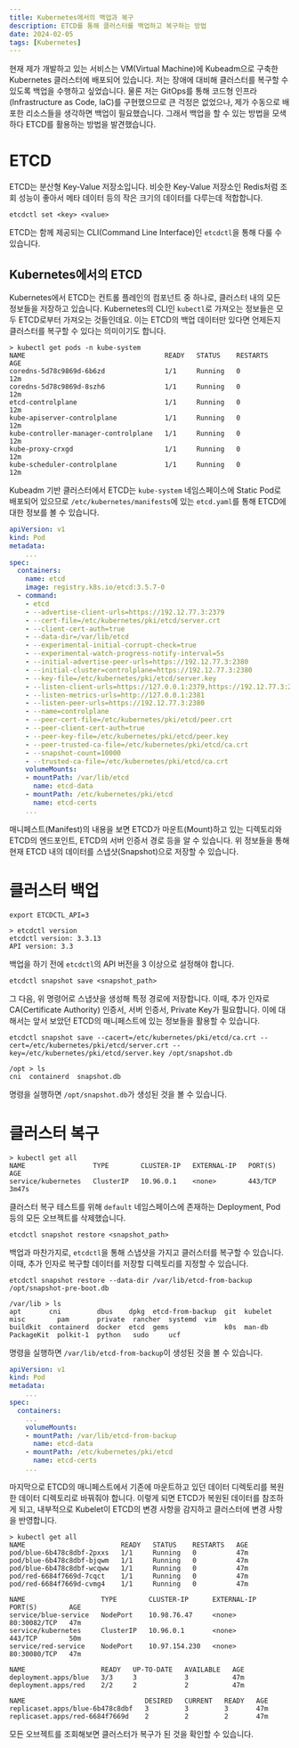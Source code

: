 ```yaml
---
title: Kubernetes에서의 백업과 복구
description: ETCD를 통해 클러스터를 백업하고 복구하는 방법
date: 2024-02-05
tags: [Kubernetes]
---
```

현재 제가 개발하고 있는 서비스는 VM(Virtual Machine)에 Kubeadm으로 구축한 Kubernetes 클러스터에 배포되어 있습니다.
저는 장애에 대비해 클러스터를 복구할 수 있도록 백업을 수행하고 싶었습니다.
물론 저는 GitOps를 통해 코드형 인프라(Infrastructure as Code, IaC)를 구현했으므로 큰 걱정은 없었으나, 제가 수동으로 배포한 리소스들을 생각하면 백업이 필요했습니다.
그래서 백업을 할 수 있는 방법을 모색하다 ETCD를 활용하는 방법을 발견했습니다.

# ETCD

ETCD는 분산형 Key-Value 저장소입니다.
비슷한 Key-Value 저장소인 Redis처럼 조회 성능이 좋아서 메타 데이터 등의 작은 크기의 데이터를 다루는데 적합합니다.

```console
etcdctl set <key> <value>
```

ETCD는 함께 제공되는 CLI(Command Line Interface)인 `etcdctl`을 통해 다룰 수 있습니다.

## Kubernetes에서의 ETCD

Kubernetes에서 ETCD는 컨트롤 플레인의 컴포넌트 중 하나로, 클러스터 내의 모든 정보들을 저장하고 있습니다.
Kubernetes의 CLI인 `kubectl`로 가져오는 정보들은 모두 ETCD로부터 가져오는 것들인데요.
이는 ETCD의 백업 데이터만 있다면 언제든지 클러스터를 복구할 수 있다는 의미이기도 합니다.

```console {5}
> kubectl get pods -n kube-system
NAME                                   READY   STATUS    RESTARTS   AGE
coredns-5d78c9869d-6b6zd               1/1     Running   0          12m
coredns-5d78c9869d-8szh6               1/1     Running   0          12m
etcd-controlplane                      1/1     Running   0          12m
kube-apiserver-controlplane            1/1     Running   0          12m
kube-controller-manager-controlplane   1/1     Running   0          12m
kube-proxy-crxgd                       1/1     Running   0          12m
kube-scheduler-controlplane            1/1     Running   0          12m
```

Kubeadm 기반 클러스터에서 ETCD는 `kube-system` 네임스페이스에 Static Pod로 배포되어 있으므로 `/etc/kubernetes/manifests`에 있는 `etcd.yaml`를 통해 ETCD에 대한 정보를 볼 수 있습니다.

```yaml title="etcd.yaml" showLineNumbers {12, 14, 19, 20, 29}
apiVersion: v1
kind: Pod
metadata:
    ...
spec:
  containers:
    name: etcd
    image: registry.k8s.io/etcd:3.5.7-0
  - command:
    - etcd
    - --advertise-client-urls=https://192.12.77.3:2379
    - --cert-file=/etc/kubernetes/pki/etcd/server.crt
    - --client-cert-auth=true
    - --data-dir=/var/lib/etcd
    - --experimental-initial-corrupt-check=true
    - --experimental-watch-progress-notify-interval=5s
    - --initial-advertise-peer-urls=https://192.12.77.3:2380
    - --initial-cluster=controlplane=https://192.12.77.3:2380
    - --key-file=/etc/kubernetes/pki/etcd/server.key
    - --listen-client-urls=https://127.0.0.1:2379,https://192.12.77.3:2379
    - --listen-metrics-urls=http://127.0.0.1:2381
    - --listen-peer-urls=https://192.12.77.3:2380
    - --name=controlplane
    - --peer-cert-file=/etc/kubernetes/pki/etcd/peer.crt
    - --peer-client-cert-auth=true
    - --peer-key-file=/etc/kubernetes/pki/etcd/peer.key
    - --peer-trusted-ca-file=/etc/kubernetes/pki/etcd/ca.crt
    - --snapshot-count=10000
    - --trusted-ca-file=/etc/kubernetes/pki/etcd/ca.crt
    volumeMounts:
    - mountPath: /var/lib/etcd
      name: etcd-data
    - mountPath: /etc/kubernetes/pki/etcd
      name: etcd-certs
    ...
```

매니페스트(Manifest)의 내용을 보면 ETCD가 마운트(Mount)하고 있는 디렉토리와 ETCD의 엔드포인트, ETCD의 서버 인증서 경로 등을 알 수 있습니다.
위 정보들을 통해 현재 ETCD 내의 데이터를 스냅샷(Snapshot)으로 저장할 수 있습니다.

# 클러스터 백업

```console
export ETCDCTL_API=3
```
```console {3}
> etcdctl version
etcdctl version: 3.3.13
API version: 3.3
```

백업을 하기 전에 `etcdctl`의 API 버전을 3 이상으로 설정해야 합니다.

```console
etcdctl snapshot save <snapshot_path>
```

그 다음, 위 명령어로 스냅샷을 생성해 특정 경로에 저장합니다.
이때, 추가 인자로 CA(Certificate Authority) 인증서, 서버 인증서, Private Key가 필요합니다.
이에 대해서는 앞서 보았던 ETCD의 매니페스트에 있는 정보들을 활용할 수 있습니다.

```console
etcdctl snapshot save --cacert=/etc/kubernetes/pki/etcd/ca.crt --cert=/etc/kubernetes/pki/etcd/server.crt --key=/etc/kubernetes/pki/etcd/server.key /opt/snapshot.db
```
```console
/opt > ls
cni  containerd  snapshot.db
```

명령을 실행하면 `/opt/snapshot.db`가 생성된 것을 볼 수 있습니다.

# 클러스터 복구

```console
> kubectl get all
NAME                 TYPE        CLUSTER-IP   EXTERNAL-IP   PORT(S)   AGE
service/kubernetes   ClusterIP   10.96.0.1    <none>        443/TCP   3m47s
```

클러스터 복구 테스트를 위해 `default` 네임스페이스에 존재하는 Deployment, Pod 등의 모든 오브젝트를 삭제했습니다.

```console
etcdctl snapshot restore <snapshot_path>
```

백업과 마찬가지로, `etcdctl`을 통해 스냅샷을 가지고 클러스터를 복구할 수 있습니다.
이때, 추가 인자로 복구할 데이터를 저장할 디렉토리를 지정할 수 있습니다.

```console
etcdctl snapshot restore --data-dir /var/lib/etcd-from-backup /opt/snapshot-pre-boot.db
```
```console
/var/lib > ls
apt       cni         dbus    dpkg  etcd-from-backup  git  kubelet  misc        pam       private  rancher  systemd  vim
buildkit  containerd  docker  etcd  gems              k0s  man-db   PackageKit  polkit-1  python   sudo     ucf
```

명령을 실행하면 `/var/lib/etcd-from-backup`이 생성된 것을 볼 수 있습니다.

```yaml title="etcd.yaml" showLineNumbers {9}
apiVersion: v1
kind: Pod
metadata:
    ...
spec:
  containers:
    ...
    volumeMounts:
    - mountPath: /var/lib/etcd-from-backup
      name: etcd-data
    - mountPath: /etc/kubernetes/pki/etcd
      name: etcd-certs
    ...
```

마지막으로 ETCD의 매니페스트에서 기존에 마운트하고 있던 데이터 디렉토리를 복원한 데이터 디렉토리로 바꿔줘야 합니다.
이렇게 되면 ETCD가 복원된 데이터를 참조하게 되고, 내부적으로 Kubelet이 ETCD의 변경 사항을 감지하고 클러스터에 변경 사항을 반영합니다.

```console
> kubectl get all
NAME                        READY   STATUS    RESTARTS   AGE
pod/blue-6b478c8dbf-2pxxs   1/1     Running   0          47m
pod/blue-6b478c8dbf-bjqwm   1/1     Running   0          47m
pod/blue-6b478c8dbf-wcqww   1/1     Running   0          47m
pod/red-6684f7669d-7cqct    1/1     Running   0          47m
pod/red-6684f7669d-cvmg4    1/1     Running   0          47m

NAME                   TYPE        CLUSTER-IP      EXTERNAL-IP   PORT(S)        AGE
service/blue-service   NodePort    10.98.76.47     <none>        80:30082/TCP   47m
service/kubernetes     ClusterIP   10.96.0.1       <none>        443/TCP        50m
service/red-service    NodePort    10.97.154.230   <none>        80:30080/TCP   47m

NAME                   READY   UP-TO-DATE   AVAILABLE   AGE
deployment.apps/blue   3/3     3            3           47m
deployment.apps/red    2/2     2            2           47m

NAME                              DESIRED   CURRENT   READY   AGE
replicaset.apps/blue-6b478c8dbf   3         3         3       47m
replicaset.apps/red-6684f7669d    2         2         2       47m
```

모든 오브젝트를 조회해보면 클러스터가 복구가 된 것을 확인할 수 있습니다.

